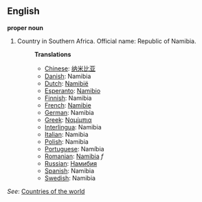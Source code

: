 ==English==

'''proper noun'''

# Country in Southern Africa. Official name: Republic of Namibia.
#:'''Translations'''
#:*[[Chinese]]: [[纳米比亚]]
#:*[[Danish]]: Namibia
#:*[[Dutch]]: [[Namibië]]
#:*[[Esperanto]]: [[Namibio]]
#:*[[Finnish]]: Namibia
#:*[[French]]: [[Namibie]]
#:*[[German]]: Namibia
#:*[[Greek]]: [[Ναμίμπια]]
#:*[[Interlingua]]: Namibia
#:*[[Italian]]: Namibia
#:*[[Polish]]: Namibia
#:*[[Portuguese]]: Namíbia
#:*[[Romanian]]: [[Namibia]] ''f''
#:*[[Russian]]: [[Намибия]]
#:*[[Spanish]]: Namibia
#:*[[Swedish]]: Namibia

''See'': [[Countries of the world]]